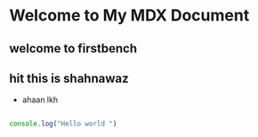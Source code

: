 # Welcome to My MDX Document

## welcome to firstbench 

## hit this is shahnawaz 
 - ahaan lkh

```js 

console.log("Hello world ")

```

